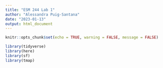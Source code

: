 ```yaml
---
title: "ESM 244 Lab 1"
author: "Alessandra Puig-Santana"
date: "2023-01-13"
output: html_document
---
```


```r
knitr::opts_chunk$set(echo = TRUE, warning = FALSE, message = FALSE)

library(tidyverse)
library(here)
library(sf)
library(tmap)
```

